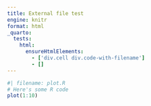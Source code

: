 ```yaml
---
title: External file test
engine: knitr
format: html
_quarto:
  tests: 
    html:
      ensureHtmlElements:
        - ['div.cell div.code-with-filename']
        - []
---
```


```r
#| filename: plot.R
# Here's some R code
plot(1:10)
```
